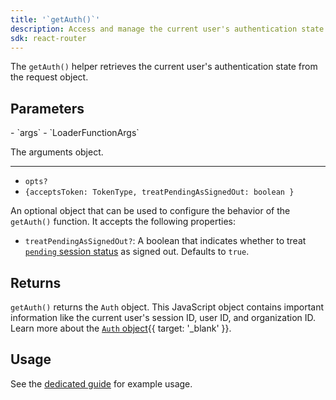 ```yaml
---
title: '`getAuth()`'
description: Access and manage the current user's authentication state in your React application with Clerk's getAuth() helper.
sdk: react-router
---
```


The `getAuth()` helper retrieves the current user's authentication state from the request object.

## Parameters

<Properties>
  - `args`
  - `LoaderFunctionArgs`

  The arguments object.

  ---

  - `opts?`
  - `{acceptsToken: TokenType, treatPendingAsSignedOut: boolean }`

  An optional object that can be used to configure the behavior of the `getAuth()` function. It accepts the following properties:

  <Include src="_partials/machine-auth/accepts-token-explanation" />

  - `treatPendingAsSignedOut?`: A boolean that indicates whether to treat [`pending` session status](/docs/references/javascript/types/session-status#properties) as signed out. Defaults to `true`.
</Properties>

## Returns

`getAuth()` returns the `Auth` object. This JavaScript object contains important information like the current user's session ID, user ID, and organization ID. Learn more about the [`Auth` object](/docs/references/backend/types/auth-object){{ target: '_blank' }}.

## Usage

See the [dedicated guide](/docs/react-router/guides/users/reading#server-side) for example usage.
